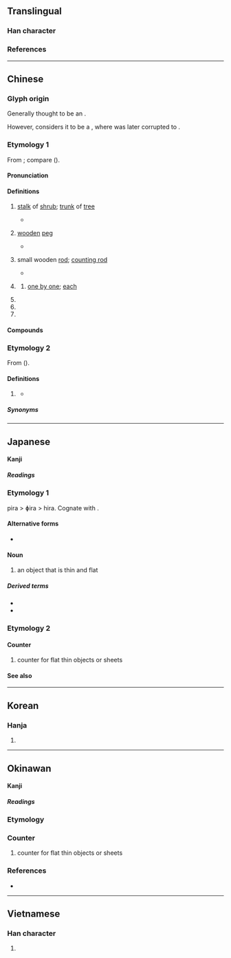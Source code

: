 {{character info}}
==Translingual==

===Han character===
{{Han char|rn=75|rad=木|as=04|sn=8|four=48940|canj=DOK|ids=⿰木攵}}

===References===
{{Han ref|kx=0516.080|dkj=14554|dj=0904.030|hdz=21171.010|uh=679A}}

----

==Chinese==
{{zh-forms}}

===Glyph origin===
{{Han etym}}
Generally thought to be an {{Han compound|木|攴|ls=ic|t1=tree; wood|t2=hand holding a stick|nocap=1}}.

However, {{zh-ref|Zhengzhang (2003)}} considers it to be a {{Han compound|木|文|ls=psc|c1=s|c2=p|t1=wood|nocap=1}}, where {{zh-l|*文}} was later corrupted to {{zh-l|*攴}}.

===Etymology 1===
From {{der|zh|aav}}; compare {{cog|mkh-okm|mek||branch; bough}} ({{zh-ref|Schuessler, 2007}}).

====Pronunciation====
{{zh-pron
|m=méi
|c=mui4
|h=pfs=mòi
|md=
|mn=xm,qz,tw:mûi/zz:bôe
|w=3me
|mc=y
|oc=y
|cat=n,cls
}}

====Definitions====
{{zh-hanzi}}

# {{lb|zh|archaic}} [[stalk]] of [[shrub]]; [[trunk]] of [[tree]]
#* {{zh-x|遵 彼 ^汝 墳，伐 其 條 枚。|Along those raised banks of the Ru,<br>I cut down the branches and slender '''stems'''.|ref=Shijing}}
# {{lb|zh|historical}} [[wooden]] [[peg]] {{gloss|a [[gag]] for [[marching]] [[soldier]]s to [[prevent]] [[talk]]ing}}
#* {{zh-x|又 如 赴-敵 之 兵，銜-枚 疾-走，不-聞 號令，但聞 人馬 之 行{xíng} 聲。|Or again, like the sound of soldiers going to battle, who march swiftly with their '''gags''' between their teeth, when the captain's voice cannot be heard, but only the tramp of horses and men moving. |CL|ref={{circa2|1059|short=yes}}, {{w|Ouyang Xiu}} ({{w2|zh|歐陽修}}), ''Autumn'' ({{lang|zh|《[[s:zh:秋聲賦|秋聲賦]]》}}). English [[s:More Translations from the Chinese/Autumn|translation]] by {{w|Arthur Waley}} (1919).}}
# {{lb|zh|obsolete}} small wooden [[rod]]; [[counting rod]]<!--《春秋左傳正義·昭十二年》注疏-->
#* {{zh-x|南 ^蒯 枚 筮 之，遇 ^坤 ䷁ 之 ^比 ䷇。|Nan Kuai used '''small rods''' in the place of yarrow stalks to divine in a casual manner. He first encountered the sign of ''Kun'' which then gave rise to ''Bi''.|ref=Zuozhuan}}
# {{lb|zh|dated}} {{zh-classifier|generic [[countable]] objects}}<!--Historical usage: ibid., "今人數物云一枚兩枚"-->
## [[one by one]]; [[each]]
##: {{zh-x|枚舉|to enumerate}}
# {{zh-classifier|[[small]], [[flat]] [[object]]s, such as [[coin]]s, [[stamp]]s, [[badge]]s, [[pearl]]s, [[sporting]] [[medal]]s|cat=y}}
# {{zh-classifier|[[rocket]]s, [[satellite]]s and certain [[weapon]]s (especially [[bomb]]s)}}
# {{surname|zh}}

====Compounds====
{{zh-der|不可枚舉|不遑枚舉|不勝枚舉|猜枚|枚枚|枚舉|枚卜|馬工枚速|銜枚|鉗馬銜枚|卷甲銜枚|商枚弄色|啣枚|枚列|枚別|枚子|枚數|枚文|枚筮|枚紀|枚藻|枚謝|枚賈|枚述|枚進|枚鄒|枚馬|條枚|油紙枚子|王枚|籌枚|紙枚|行枚|鄒枚|酒枚|雙枚|馬枚|馬遲枚疾|龜枚}}

===Etymology 2===
From {{bor|nan|onb|mɔʔ⁸|pos=classifier for objects}} ({{zh-ref|Fu, 2008}}).

====Definitions====
{{zh-hanzi}}

# {{lb|zh|Hainanese}} {{zh-classifier|generic [[countable]] objects}}
#* {{zh-x|kopi\Kopi 牛奶 飯珍 雞閹　這 枚 就是 海南 經典|Coffee with milk, rice balls and a capon, these are Hainan's classics.|MN-H|ref={{lang|zh|麦英}}, [https://www.youtube.com/watch?v=lfK_bAQQfPU&t=7s {{lang|zh|海南鸡饭}}]}}

=====Synonyms=====
{{zh-dial|個}}

----

==Japanese==

====Kanji====
{{ja-kanji|grade=6|rs=木04}}

=====Readings=====
{{ja-readings
|goon=まい, め
|kanon=ばい
|kun=ひら-
}}

===Etymology 1===
{{ja-kanjitab|ひら|yomi=k}}
pira > ɸira > hira. Cognate with {{m|ja|平|tr=hira||flat}}.

====Alternative forms====
* {{l|ja|片}}

====Noun====
{{ja-noun|ひら}}

# an object that is thin and flat

=====Derived terms=====
* {{ja-r|帷%子|かた%びら}}
* {{ja-r|湯%帷%子|ゆ%かた%びら}}

===Etymology 2===
{{ja-kanjitab|まい|yomi=o}}
{{rfe|ja}}

====Counter====
{{ja-pos|まい|counter}}

# counter for flat thin objects or sheets

====See also====
{{ja-number-counter:枚}}

----

==Korean==

===Hanja===
{{ko-hanja|매}}

# {{rfdef|ko|sort=木04}}

----

==Okinawan==

====Kanji====
{{ryu-kanji|grade=6|rs=木04}}

=====Readings=====
{{ryu-readings
|on=めー
}}

===Etymology===
{{ryu-kanjitab|めー|yomi=o}}
{{rfe|ryu}}

===Counter===
{{ryu-pos|counter|めー}}

# counter for flat thin objects or sheets

===References===
* {{R:Shuri-Naha Dialect Dictionary|メー|SN36311}}

----

==Vietnamese==

===Han character===
{{vi-readings|rs=木04|reading=mai}}

# {{rfdef|vi|sort=木04}}